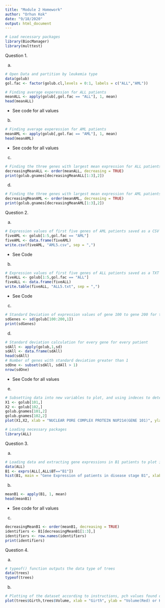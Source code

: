 ---
title: "Module 2 Homework"
author: "Orhun Kok"
date: "9/18/2020"
output: html_document
---

```{r Setup, include = FALSE}
# Load necessary packages
library(BiocManager)
library(multtest)
```

Question 1.

a)
```{r Part 1a, echo = FALSE}
# Open Data and partition by leukemia type
data(golub)
gol.fac <- factor(golub.cl,levels = 0:1, labels = c("ALL","AML"))

# Finding average experession for ALL patients
meanALL <- apply(golub[,gol.fac == "ALL"], 1, mean)
head(meanALL)
```
* See code for all values
b)
```{r Part 1b, echo = FALSE}
# Finding average experession for AML patients
meanAML <- apply(golub[,gol.fac == "AML"], 1, mean)
head(meanAML)
```
* See code for all values
c)
```{r Part 1c, echo = FALSE}
# Finding the three genes with largest mean expression for ALL patients, Order function gives index of largest values
decreasingMeanALL <- order(meanALL, decreasing = TRUE)
print(golub.gnames[decreasingMeanALL[1:3],2])
```
d)
```{r Part 1d, echo = FALSE}
# Finding the three genes with largest mean expression for AML patients, Order function gives index of largest values
decreasingMeanAML <- order(meanAML, decreasing = TRUE)
print(golub.gnames[decreasingMeanAML[1:3],2])
```

Question 2.

a)
```{r Part 2a, include = FALSE}
# Expression values of first five genes of AML patients saved as a CSV file
fiveAML <- golub[1:5,gol.fac == "AML"]
fiveAML <- data.frame(fiveAML)
write.csv(fiveAML, "AML5.csv", sep = ",")
```
* See Code
b)
```{r Part 2b, echo = FALSE}
# Expression values of first five genes of ALL patients saved as a TXT file
fiveALL <- golub[1:5,gol.fac == "ALL"]
fiveALL <- data.frame(fiveALL)
write.table(fiveALL, "ALL5.txt", sep = ",")
```
* See Code
c)
```{r Part 2c, echo = FALSE}
# Standard Deviation of expression values of gene 100 to gene 200 for the first patient
sdGenes <- sd(golub[100:200,1])
print(sdGenes)
```
d)
```{r Part 2d, echo = FALSE}
# Standard deviation calculation for every gene for every patient
sdAll <- apply(golub,1,sd)
sdAll <- data.frame(sdAll)
head(sdAll)
# Number of genes with standard deviation greater than 1
sdOne <- subset(sdAll, sdAll > 1)
nrow(sdOne)
```
* See Code for all values

e)
```{r Part 2e, echo = FALSE}
# Subsetting data into new variables to plot, and using indeces to determine name of genes
X1 <- golub[101,]
X2 <- golub[102,]
golub.gnames[101,2]
golub.gnames[102,2]
plot(X1,X2, xlab = "NUCLEAR PORE COMPLEX PROTEIN NUP214(GENE 101)", ylab = "PHOSPHATIDYLSERINE SYNTHASE I(GENE 102)", main = "SCATTER PLOT OF GENE 101 EXPRESSION VS. GENE 102" )
```

```{r Setup 2, include = FALSE}
# Loading necessary packages
library(ALL)
```
Question 3.

a)
```{r Part 3a, echo = FALSE}
# Loading data and extracting gene expressions in B1 patients to plot in gistogram
data(ALL)
B1 <- exprs(ALL[,ALL$BT=="B1"])
hist(B1, main = "Gene Expression of patients in disease stage B1", xlab = "Patient")
```
b)
```{r Part 3b, echo = FALSE}
meanB1 <- apply(B1, 1, mean)
head(meanB1)
```
* See code for all values
c)
```{r Part 3c, echo = FALSE}
decreasingMeanB1 <- order(meanB1, decreasing = TRUE)
identifiers <- B1[decreasingMeanB1[1:3],]
identifiers <- row.names(identifiers)
print(identifiers)
```

Question 4.

a)
```{r Part 4a, echo = FALSE}
# typeof() function outputs the data type of trees
data(trees)
typeof(trees)
```
b)
```{r Part 4b, echo = FALSE}
# Plotting of the dataset according to instructions, pch values found on the internet
plot(trees$Girth,trees$Volume, xlab = "Girth", ylab = "Volume(Red) or Height(Blue)", main = "Plot of Girth VS. Volume or Height for trees Data Set", ylim = c(0,110), pch = 1, col = "red") + points(trees$Girth,trees$Height, pch = 3, col = "blue")
```
